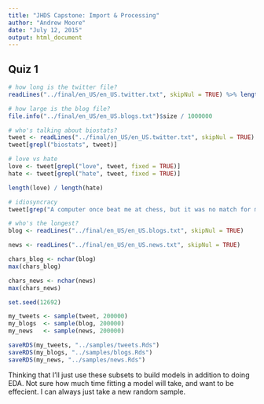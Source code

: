 ```yaml
---
title: "JHDS Capstone: Import & Processing"
author: "Andrew Moore"
date: "July 12, 2015"
output: html_document
---
```


## Quiz 1

```r
# how long is the twitter file?
readLines("../final/en_US/en_US.twitter.txt", skipNul = TRUE) %>% length()

# how large is the blog file?
file.info("../final/en_US/en_US.blogs.txt")$size / 1000000

# who's talking about biostats?
tweet <- readLines("../final/en_US/en_US.twitter.txt", skipNul = TRUE)
tweet[grepl("biostats", tweet)]

# love vs hate
love <- tweet[grepl("love", tweet, fixed = TRUE)]
hate <- tweet[grepl("hate", tweet, fixed = TRUE)]

length(love) / length(hate)

# idiosyncracy
tweet[grep("A computer once beat me at chess, but it was no match for me at kickboxing", tweet)] %>% length()

# who's the longest?
blog <- readLines("../final/en_US/en_US.blogs.txt", skipNul = TRUE)

news <- readLines("../final/en_US/en_US.news.txt", skipNul = TRUE)

chars_blog <- nchar(blog)
max(chars_blog)

chars_news <- nchar(news)
max(chars_news)
```

```r
set.seed(12692)

my_tweets <- sample(tweet, 200000)
my_blogs  <- sample(blog, 200000)
my_news   <- sample(news, 200000)

saveRDS(my_tweets, "../samples/tweets.Rds")
saveRDS(my_blogs, "../samples/blogs.Rds")
saveRDS(my_news, "../samples/news.Rds")
```

Thinking that I'll just use these subsets to build models in addition to doing EDA. Not sure how much time fitting a model will take, and want to be effecient. I can always just take a new random sample.
